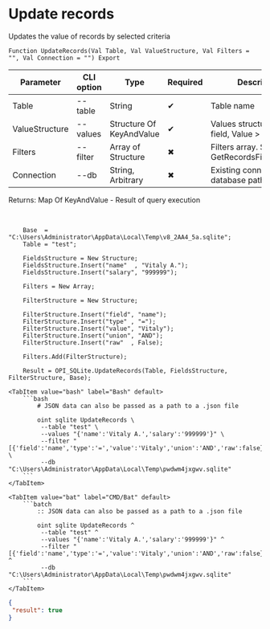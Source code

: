 ﻿---
sidebar_position: 8
description: Update records and other functions to work with SQLite in the Open Integration Package, a free open-source integration library for 1C:Enterprise 8, OneScript and CLI
keywords: [1C, 1С, 1С:Enterprise, 1С:Enterprise 8.3, API, Integration, Services, Exchange, OneScript, CLI, SQLite]
---


# Update records
 Updates the value of records by selected criteria



`Function UpdateRecords(Val Table, Val ValueStructure, Val Filters = "", Val Connection = "") Export`

  | Parameter | CLI option | Type | Required | Description |
  |-|-|-|-|-|
  | Table | --table | String | &#x2714; | Table name |
  | ValueStructure | --values | Structure Of KeyAndValue | &#x2714; | Values structure: Key > field, Value > field value |
  | Filters | --filter | Array of Structure | &#x2716; | Filters array. See GetRecordsFilterStrucutre |
  | Connection | --db | String, Arbitrary | &#x2716; | Existing connection or database path |

  
  Returns:  Map Of KeyAndValue - Result of query execution

<br/>




```bsl title="1C:Enterprise/OneScript code example"
    Base  = "C:\Users\Administrator\AppData\Local\Temp\v8_2AA4_5a.sqlite";
    Table = "test";

    FieldsStructure = New Structure;
    FieldsStructure.Insert("name"  , "Vitaly A.");
    FieldsStructure.Insert("salary", "999999");

    Filters = New Array;

    FilterStructure = New Structure;

    FilterStructure.Insert("field", "name");
    FilterStructure.Insert("type" , "=");
    FilterStructure.Insert("value", "Vitaly");
    FilterStructure.Insert("union", "AND");
    FilterStructure.Insert("raw"  , False);

    Filters.Add(FilterStructure);

    Result = OPI_SQLite.UpdateRecords(Table, FieldsStructure, FilterStructure, Base);
```
 

 <Tabs>
  
    <TabItem value="bash" label="Bash" default>
        ```bash
            # JSON data can also be passed as a path to a .json file
            
            oint sqlite UpdateRecords \
             --table "test" \
             --values "{'name':'Vitaly A.','salary':'999999'}" \
             --filter "[{'field':'name','type':'=','value':'Vitaly','union':'AND','raw':false}]" \
             --db "C:\Users\Administrator\AppData\Local\Temp\pwdwm4jxgwv.sqlite"
        ```
    </TabItem>
  
    <TabItem value="bat" label="CMD/Bat" default>
        ```batch
            :: JSON data can also be passed as a path to a .json file
            
            oint sqlite UpdateRecords ^
             --table "test" ^
             --values "{'name':'Vitaly A.','salary':'999999'}" ^
             --filter "[{'field':'name','type':'=','value':'Vitaly','union':'AND','raw':false}]" ^
             --db "C:\Users\Administrator\AppData\Local\Temp\pwdwm4jxgwv.sqlite"
        ```
    </TabItem>
</Tabs>


```json title="Result"
{
 "result": true
}
```

